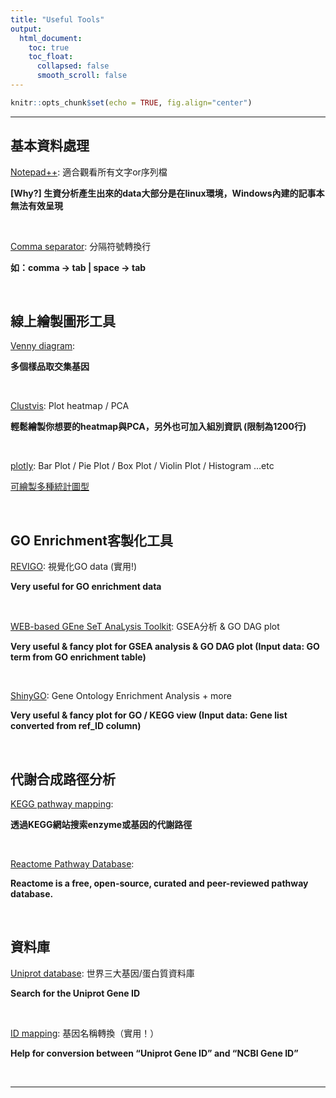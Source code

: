 ```yaml
---
title: "Useful Tools"
output:
  html_document:
    toc: true
    toc_float:
      collapsed: false
      smooth_scroll: false
---
```


```r
knitr::opts_chunk$set(echo = TRUE, fig.align="center")
```

***

### 

## 基本資料處理

<a href="https://notepad-plus-plus.org/zh/" target="_blank">Notepad++</a>: 適合觀看所有文字or序列檔

__[Why?] 生資分析產生出來的data大部分是在linux環境，Windows內建的記事本無法有效呈現__

<br>

<a href="https://delim.co/" target="_blank">Comma separator</a>: 分隔符號轉換行

__如：comma -> tab | space -> tab__

<br>

## 線上繪製圖形工具

<a href="http://bioinfogp.cnb.csic.es/tools/venny/" target="_blank">Venny diagram</a>: 

__多個樣品取交集基因__

<br>

<a href="https://biit.cs.ut.ee/clustvis/" target="_blank">Clustvis</a>: Plot heatmap / PCA

__輕鬆繪製你想要的heatmap與PCA，另外也可加入組別資訊 (限制為1200行)__

<br>

<a href="https://plot.ly/create/#/" target="_blank">plotly</a>: Bar Plot / Pie Plot / Box Plot / Violin Plot / Histogram ...etc

<a href="https://raw.githubusercontent.com/kent5438/sharing-github/master/pics/plotly_graph.png" target ="_blank">可繪製多種統計圖型</a>

<br>

## GO Enrichment客製化工具

<a href="http://revigo.irb.hr/" target="_blank">REVIGO</a>: 視覺化GO data (實用!)

__Very useful for GO enrichment data__

<br>

<a href="http://www.webgestalt.org/option.php#" target="_blank">WEB-based GEne SeT AnaLysis Toolkit</a>: GSEA分析 & GO DAG plot

__Very useful & fancy plot for GSEA analysis & GO DAG plot (Input data: GO term from GO enrichment table)__

<br>

<a href="http://bioinformatics.sdstate.edu/go/" target="_blank">ShinyGO</a>: Gene Ontology Enrichment Analysis + more

__Very useful & fancy plot for GO / KEGG view (Input data: Gene list converted from ref_ID column)__

<br>

## 代謝合成路徑分析

<a href="http://www.genome.jp/kegg/tool/map_pathway1.html" target="_blank">KEGG pathway mapping</a>: 

__透過KEGG網站搜索enzyme或基因的代謝路徑__

<br>

<a href="https://reactome.org/" target="_blank">Reactome Pathway Database</a>:

__Reactome is a free, open-source, curated and peer-reviewed pathway database.__

<br>

## 資料庫

<a href="http://www.uniprot.org/" target="_blank">Uniprot database</a>: 世界三大基因/蛋白質資料庫

__Search for the Uniprot Gene ID__

<br>

<a href="http://www.uniprot.org/mapping/" target="_blank">ID mapping</a>: 基因名稱轉換（實用！）

__Help for conversion between "Uniprot Gene ID" and "NCBI Gene ID"__

<br>

***

